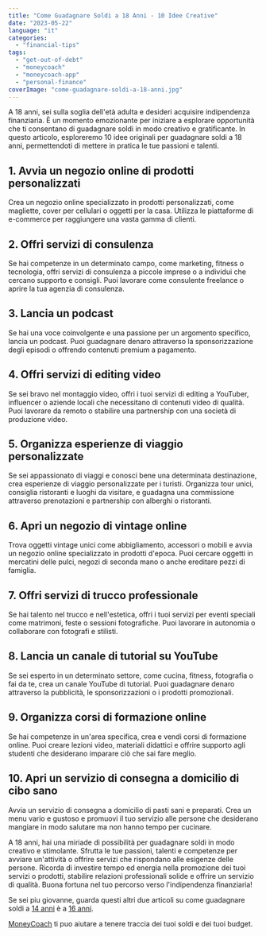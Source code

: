 ```yaml
---
title: "Come Guadagnare Soldi a 18 Anni - 10 Idee Creative"
date: "2023-05-22"
language: "it"
categories: 
  - "financial-tips"
tags: 
  - "get-out-of-debt"
  - "moneycoach"
  - "moneycoach-app"
  - "personal-finance"
coverImage: "come-guadagnare-soldi-a-18-anni.jpg"
---
```

A 18 anni, sei sulla soglia dell'età adulta e desideri acquisire indipendenza finanziaria. È un momento emozionante per iniziare a esplorare opportunità che ti consentano di guadagnare soldi in modo creativo e gratificante. In questo articolo, esploreremo 10 idee originali per guadagnare soldi a 18 anni, permettendoti di mettere in pratica le tue passioni e talenti.

## 1\. Avvia un negozio online di prodotti personalizzati
Crea un negozio online specializzato in prodotti personalizzati, come magliette, cover per cellulari o oggetti per la casa. Utilizza le piattaforme di e-commerce per raggiungere una vasta gamma di clienti.
## 2\. Offri servizi di consulenza
Se hai competenze in un determinato campo, come marketing, fitness o tecnologia, offri servizi di consulenza a piccole imprese o a individui che cercano supporto e consigli. Puoi lavorare come consulente freelance o aprire la tua agenzia di consulenza.
## 3\. Lancia un podcast
Se hai una voce coinvolgente e una passione per un argomento specifico, lancia un podcast. Puoi guadagnare denaro attraverso la sponsorizzazione degli episodi o offrendo contenuti premium a pagamento.
## 4\. Offri servizi di editing video
Se sei bravo nel montaggio video, offri i tuoi servizi di editing a YouTuber, influencer o aziende locali che necessitano di contenuti video di qualità. Puoi lavorare da remoto o stabilire una partnership con una società di produzione video.
## 5\. Organizza esperienze di viaggio personalizzate
Se sei appassionato di viaggi e conosci bene una determinata destinazione, crea esperienze di viaggio personalizzate per i turisti. Organizza tour unici, consiglia ristoranti e luoghi da visitare, e guadagna una commissione attraverso prenotazioni e partnership con alberghi o ristoranti.
## 6\. Apri un negozio di vintage online
Trova oggetti vintage unici come abbigliamento, accessori o mobili e avvia un negozio online specializzato in prodotti d'epoca. Puoi cercare oggetti in mercatini delle pulci, negozi di seconda mano o anche ereditare pezzi di famiglia.
## 7\. Offri servizi di trucco professionale
Se hai talento nel trucco e nell'estetica, offri i tuoi servizi per eventi speciali come matrimoni, feste o sessioni fotografiche. Puoi lavorare in autonomia o collaborare con fotografi e stilisti.
## 8\. Lancia un canale di tutorial su YouTube
Se sei esperto in un determinato settore, come cucina, fitness, fotografia o fai da te, crea un canale YouTube di tutorial. Puoi guadagnare denaro attraverso la pubblicità, le sponsorizzazioni o i prodotti promozionali.
## 9\. Organizza corsi di formazione online
Se hai competenze in un'area specifica, crea e vendi corsi di formazione online. Puoi creare lezioni
video, materiali didattici e offrire supporto agli studenti che desiderano imparare ciò che sai fare meglio.
## 10\. Apri un servizio di consegna a domicilio di cibo sano
Avvia un servizio di consegna a domicilio di pasti sani e preparati. Crea un menu vario e gustoso e promuovi il tuo servizio alle persone che desiderano mangiare in modo salutare ma non hanno tempo per cucinare.

A 18 anni, hai una miriade di possibilità per guadagnare soldi in modo creativo e stimolante. Sfrutta le tue passioni, talenti e competenze per avviare un'attività o offrire servizi che rispondano alle esigenze delle persone. Ricorda di investire tempo ed energia nella promozione dei tuoi servizi o prodotti, stabilire relazioni professionali solide e offrire un servizio di qualità. Buona fortuna nel tuo percorso verso l'indipendenza finanziaria!

Se sei piu giovanne, guarda questi altri due articoli su come guadagnare soldi a [14 anni](/blog/9-modi-creativi-per-guadagnare-soldi-a-14-anni) è a [16 anni](/blog/10-idee-creative-per-guadagnare-soldi-a-16-anni).

[MoneyCoach](/it) ti puo aiutare a tenere traccia dei tuoi soldi e dei tuoi budget.